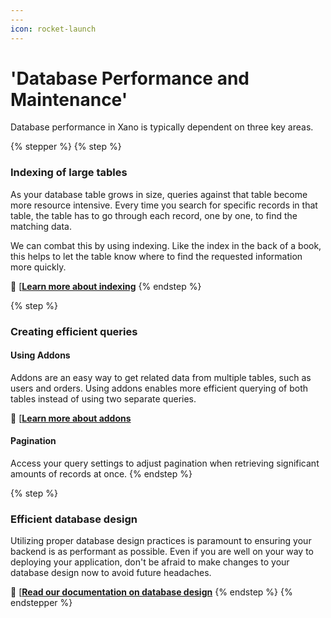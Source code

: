 ```yaml
---
---
icon: rocket-launch
---
```


# 'Database Performance and Maintenance'

Database performance in Xano is typically dependent on three key areas.

{% stepper %}
{% step %}
### Indexing of large tables

As your database table grows in size, queries against that table become more resource intensive. Every time you search for specific records in that table, the table has to go through each record, one by one, to find the matching data.

We can combat this by using indexing. Like the index in the back of a book, this helps to let the table know where to find the requested information more quickly.

:book: [[**Learn more about indexing**](indexing.mdx)
{% endstep %}

{% step %}
### Creating efficient queries

#### Using Addons

Addons are an easy way to get related data from multiple tables, such as users and orders. Using addons enables more efficient querying of both tables instead of using two separate queries.

:book: [[**Learn more about addons**](../../the-function-stack/functions/database-requests/query-all-records/#using-addons)

#### Pagination

Access your query settings to adjust pagination when retrieving significant amounts of records at once.
{% endstep %}

{% step %}
### Efficient database design

Utilizing proper database design practices is paramount to ensuring your backend is as performant as possible. Even if you are well on your way to deploying your application, don't be afraid to make changes to your database design now to avoid future headaches.

:book: [[**Read our documentation on database design**](../designing-your-database.mdx)
{% endstep %}
{% endstepper %}
